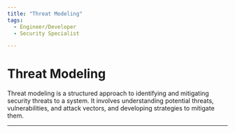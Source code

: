 ```yaml
---
title: "Threat Modeling"
tags:
  - Engineer/Developer
  - Security Specialist

---
```



<TagProvider>
<TagFilter />

# Threat Modeling

<TagList tags={frontmatter.tags} />
<AttributionList contributors={frontmatter.contributors} />

Threat modeling is a structured approach to identifying and mitigating security threats to a system. It involves understanding potential threats, vulnerabilities, and attack vectors, and developing strategies to mitigate them.

---

</TagProvider>
<ContributeFooter />